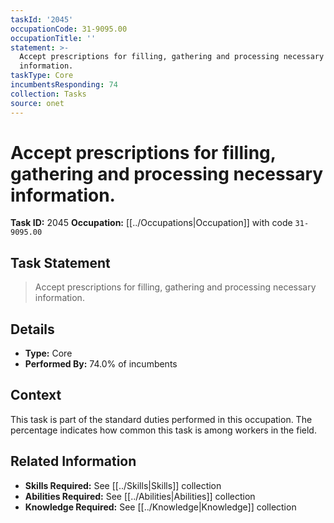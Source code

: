 ```yaml
---
taskId: '2045'
occupationCode: 31-9095.00
occupationTitle: ''
statement: >-
  Accept prescriptions for filling, gathering and processing necessary
  information.
taskType: Core
incumbentsResponding: 74
collection: Tasks
source: onet
---
```

# Accept prescriptions for filling, gathering and processing necessary information.

**Task ID:** 2045
**Occupation:** [[../Occupations|Occupation]] with code `31-9095.00`

## Task Statement

> Accept prescriptions for filling, gathering and processing necessary information.

## Details

- **Type:** Core
- **Performed By:** 74.0% of incumbents

## Context

This task is part of the standard duties performed in this occupation. The percentage indicates how common this task is among workers in the field.

## Related Information

- **Skills Required:** See [[../Skills|Skills]] collection
- **Abilities Required:** See [[../Abilities|Abilities]] collection
- **Knowledge Required:** See [[../Knowledge|Knowledge]] collection
